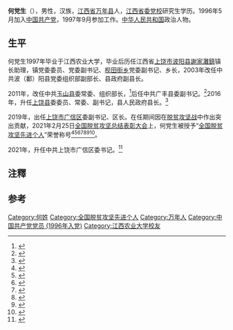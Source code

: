 '''何党生'''（{{bd|1972年|11月}}），男性，汉族，[[江西省|江西省]][[万年县|万年县]]人，[[江西省委党校|江西省委党校]]研究生学历。1996年5月加入[[中国共产党|中国共产党]]，1997年9月参加工作。[[中华人民共和国|中华人民共和国]]政治人物。

== 生平 ==
何党生1997年毕业于江西农业大学，毕业后历任江西省[[上饶市|上饶市]][[波阳县|波阳县]][[謝家灘鎮|謝家灘鎮]]镇长助理，镇党委委员、党委副书记、[[枧田街乡|枧田街乡]]党委副书记、乡长，2003年改任中共波（鄱）阳县{{notetag|鄱阳县曾经于1957年更名為波陽縣，2003年12月復名鄱陽縣}}党委组织部副部长、县政府副县长。

2011年，改任中共[[玉山县|玉山县]]委常委、组织部长，<ref>{{cite web |title=玉山县举行全县中小学方志敏精神进校园暨践行雷锋精神“人防杯”演讲比赛 |url=http://jxggw.gov.cn/view1-1093.html |website=江西省关工委 |accessdate=2022-02-21 |archive-date=2022-02-21 |archive-url=https://web.archive.org/web/20220221050022/http://jxggw.gov.cn/view1-1093.html }}</ref>后任中共广丰县委副书记。<ref>{{cite web |author1=燕希 |title=广丰县委书记郑光泉县长谭赣明慰问春运一线运管人员 |url=http://jx.cnr.cn/2011jxfw/mdsj/20150216/t20150216_517773243.shtml |website=中国广播网 |accessdate=2022-02-21 |archive-date=2022-02-21 |archive-url=https://web.archive.org/web/20220221080119/http://jx.cnr.cn/2011jxfw/mdsj/20150216/t20150216_517773243.shtml }}</ref>2016年，升任[[上饶县|上饶县]]委委员、常委、副书记，县人民政府县长。<ref>{{cite web |author1=张思楠 |title=何党生提名为上饶县人民政府县长人选 |url=https://jiangxi.jxnews.com.cn/system/2016/03/07/014734248.shtml |website=[[大江网|大江网]] |accessdate=2022-02-21 |archive-date=2022-02-21 |archive-url=https://web.archive.org/web/20220221071125/https://jiangxi.jxnews.com.cn/system/2016/03/07/014734248.shtml }}</ref>

2019年，出任[[上饶市|上饶市]][[广信区|广信区]]委副书记、区长。在任期间因在[[脱贫攻坚战|脱贫攻坚战]]中作出突出贡献，2021年2月25日[[全国脱贫攻坚总结表彰大会|全国脱贫攻坚总结表彰大会]]上，何党生被授予“[[全国脱贫攻坚先进个人|全国脱贫攻坚先进个人]]”荣誉称号<ref>{{Cite web|title=关于全国脱贫攻坚先进个人先进集体拟表彰对象的公示|url=https://www.chinanews.com/gn/2021/02-10/9409480.shtml|accessdate=2021-03-12|work=[[中新网|中新网]]|archive-date=2021-02-15|archive-url=https://web.archive.org/web/20210215003222/http://www.chinanews.com/gn/2021/02-10/9409480.shtml}}</ref><ref>{{Cite web|title=全国脱贫攻坚1981名先进个人和1501个先进集体名单发布|url=https://www.thepaper.cn/newsDetail_forward_11460123|accessdate=2021-03-12|work=[[澎湃新闻|澎湃新闻]]|archive-date=2021-02-28|archive-url=https://web.archive.org/web/20210228125058/https://www.thepaper.cn/newsDetail_forward_11460123}}</ref><ref>{{Cite web|title=全国脱贫攻坚先进个人1981名、先进集体1501个 名单公布|url=https://www.bjnews.com.cn/detail/161425514215596.html|accessdate=2021-03-12|work=[[北京新闻网|北京新闻网]]|archive-date=2021-08-20|archive-url=https://web.archive.org/web/20210820171915/https://www.bjnews.com.cn/detail/161425514215596.html}}</ref><ref>{{cite web | title=关于表彰全国脱贫攻坚先进个人和先进集体的决定 | website=人民日报 | date=2013-07-17 | url=http://paper.people.com.cn/rmrb/html/2021-02/26/nw.D110000renmrb_20210226_4-03.htm | language=zh | access-date=2021-03-17 | archive-date=2021-08-13 | archive-url=https://web.archive.org/web/20210813225632/http://paper.people.com.cn/rmrb/html/2021-02/26/nw.D110000renmrb_20210226_4-03.htm }}</ref><ref>{{cite web | title=全国脱贫攻坚先进个人名单 | website=光明日报-光明网 | url=https://epaper.gmw.cn/gmrb/html/2021-02/26/nw.D110000gmrb_20210226_1-08.htm | language=zh | access-date=2021-03-17 | archive-date=2021-12-03 | archive-url=https://web.archive.org/web/20211203003331/https://epaper.gmw.cn/gmrb/html/2021-02/26/nw.D110000gmrb_20210226_1-08.htm }}</ref><ref>{{cite web | title=全国脱贫攻坚1981名先进个人和1501个先进集体名单发布 | website=东方网 | date=2021-02-25 | url=https://n.eastday.com/pnews/161425172177019915 | language=zh | access-date=2021-03-17 | archive-date=2021-12-03 | archive-url=https://web.archive.org/web/20211203003339/https://n.eastday.com/pnews/161425172177019915 }}</ref><ref>{{cite web | title=中共中央国务院关于表彰全国脱贫攻坚先进个人和先进集体的决定 | website=[[环球网|环球网]] | url=https://china.huanqiu.com/article/424sBpZGkdl | language=zh | access-date=2021-03-17 | archive-date=2021-08-20 | archive-url=https://web.archive.org/web/20210820144800/https://china.huanqiu.com/article/424sBpZGkdl }}</ref>。

2021年，升任中共上饶市广信区委书记。<ref>{{cite web |author1=黄克奇 |title=广信区委书记何党生实地调研粮食储备情况和粮食生产安全工作 |url=https://jxsr.jxnews.com.cn/system/2022/02/17/019538710.shtml |website=大江网 |accessdate=2022-02-21 |archive-date=2022-02-21 |archive-url=https://web.archive.org/web/20220221071132/https://jxsr.jxnews.com.cn/system/2022/02/17/019538710.shtml }}</ref>

== 注釋 ==
{{notefoot}}

==参考==
{{Reflist}}

[[Category:何姓|Category:何姓]]
[[Category:全国脱贫攻坚先进个人|Category:全国脱贫攻坚先进个人]]
[[Category:万年人|Category:万年人]]
[[Category:中国共产党党员_(1996年入党)|Category:中国共产党党员 (1996年入党)]]
[[Category:江西农业大学校友|Category:江西农业大学校友]]